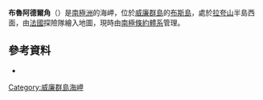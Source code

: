 {{Coord|65|3|S|63|59|W|source:GNIS|display=title}}

'''布魯阿德爾角'''（{{lang-en|Brouardel Point}}）是[[南極洲|南極洲]]的海岬，位於[[威廉群島|威廉群島]]的[[布斯島|布斯島]]，處於[[拉夸山|拉夸山]]半島西面，由[[法國|法國]]探險隊繪入地圖，現時由[[南極條約體系|南極條約體系]]管理。

==參考資料==
* {{usgs-gazetteer|id=1999}}

{{DEFAULTSORT:Brouardel Point}}
[[Category:威廉群島海岬|Category:威廉群島海岬]]


{{WilhelmArchipelago-geo-stub}}